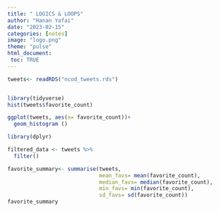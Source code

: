 ```yaml
---
title: " LOGICS & LOOPS"
author: "Hanan Yafai"
date: "2023-02-15"
categories: [notes]
image: "logo.png"
theme: "pulse"
html_document:
 toc: TRUE
---
```


```r

tweets<- readRDS("ncod_tweets.rds")


library(tidyverse)
hist(tweets$favorite_count)

ggplot(tweets, aes(x= favorite_count))+
  geom_histogram ()

library(dplyr)

filtered_data <- tweets %>%
  filter()
```

```r
favorite_summary<- summarise(tweets,
                             mean_favs= mean(favorite_count),
                             median_favs= median(favorite_count),
                             min_favs= min(favorite_count),
                             sd_favs= sd(favorite_count))
favorite_summary
```
